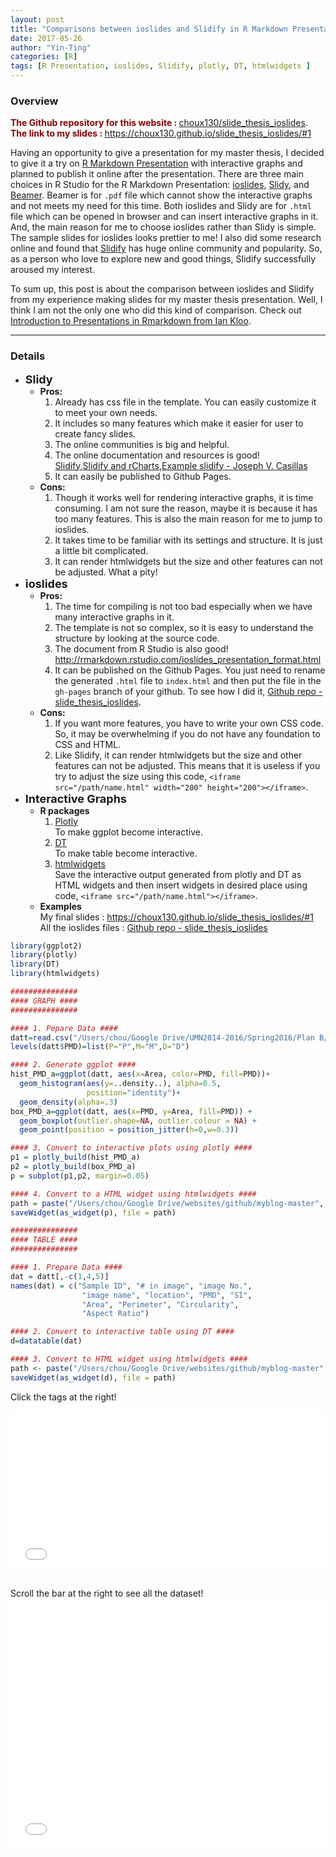 ```yaml
---
layout: post
title: "Comparisons between ioslides and Slidify in R Markdown Presentation"
date: 2017-05-26
author: "Yin-Ting"
categories: [R]
tags: [R Presentation, ioslides, Slidify, plotly, DT, htmlwidgets ]
---
```

### Overview
**<font color="darkred">The Github repository for this website : </font>** [choux130/slide_thesis_ioslides](https://github.com/choux130/slide_thesis_ioslides). <br />
**<font color="darkred">The link to my slides : </font>**
[https://choux130.github.io/slide_thesis_ioslides/#1](https://choux130.github.io/slide_thesis_ioslides/#1)

Having an opportunity to give a presentation for my master thesis, I decided to give it a try on [R Markdown Presentation](http://rmarkdown.rstudio.com/lesson-11.html) with interactive graphs and planned to publish it online after the presentation. There are three main choices in R Studio for the R Markdown Presentation: [ioslides](http://rmarkdown.rstudio.com/ioslides_presentation_format.html), [Slidy](http://rmarkdown.rstudio.com/slidy_presentation_format.html), and [Beamer](http://rmarkdown.rstudio.com/beamer_presentation_format.html). Beamer is for `.pdf` file which cannot show the interactive graphs and not meets my need for this time. Both ioslides and Slidy are for `.html` file which can be opened in browser and can insert interactive graphs in it. And, the main reason for me to choose ioslides rather than Slidy is simple. The sample slides for ioslides looks prettier to me! I also did some research online and found that [Slidify](http://slidify.org) has huge online community and popularity. So, as a person who love to explore new and good things, Slidify successfully aroused my interest.

To sum up, this post is about the comparison between ioslides and Slidify from my experience making slides for my master thesis presentation. Well, I think I am not the only one who did this kind of comparison. Check out [Introduction to Presentations in Rmarkdown from Ian Kloo](http://data-analytics.net/cep/Schedule_files/presentations_demo.html).

***

### Details
* **<font size="4">Slidy</font>** <br />
  * **Pros:**
    1. Already has css file in the template. You can easily customize it to meet your own needs.
    2. It includes so many features which make it easier for user to create fancy slides.
    3. The online communities is big and helpful.
    4. The online documentation and resources is good! <br /> [Slidify](http://slidify.org),[ Slidify and rCharts](http://slidify.github.io/dcmeetup/#1),[ Example slidify - Joseph V. Casillas](http://www.jvcasillas.com/slidify_tutorial/)
    5. It can easily be published to Github Pages.

  * **Cons:**
    1. Though it works well for rendering interactive graphs, it is time consuming. I am not sure the reason, maybe it is because it has too many features. This is also the main reason for me to jump to ioslides.
    2. It takes time to be familiar with its settings and structure. It is just a little bit complicated.
    3. It can render htmlwidgets but the size and other features can not be adjusted. What a pity!


* **<font size="4">ioslides</font>** <br />
  * **Pros:**
    1. The time for compiling is not too bad especially when we have many interactive graphs in it.
    2. The template is not so complex, so it is easy to understand the structure by looking at the source code.
    3. The document from R Studio is also good! [http://rmarkdown.rstudio.com/ioslides_presentation_format.html](http://rmarkdown.rstudio.com/ioslides_presentation_format.html)
    4. It can be published on the Github Pages. You just need to rename the generated `.html` file to `index.html` and then put the file in the `gh-pages` branch of your github. To see how I did it, [Github repo -  slide_thesis_ioslides](https://github.com/choux130/slide_thesis_ioslides).

  * **Cons:**
    1. If you want more features, you have to write your own CSS code. So, it may be overwhelming if you do not have any foundation to CSS and HTML.
    2. Like Slidify, it can render htmlwidgets but the size and other features can not be adjusted. This means that it is useless if you try to adjust the size using this code, `<iframe src="/path/name.html" width="200" height="200"></iframe>`.
* **<font size="4">Interactive Graphs</font>** <br />
  * **R packages**
    1. [Plotly](https://plot.ly/ggplot2/) <br />
        To make ggplot become interactive.
    2. [DT](https://rstudio.github.io/DT/) <br />
        To make table become interactive.
    3. [htmlwidgets](http://www.htmlwidgets.org) <br />
        Save the interactive output generated from plotly and DT as HTML widgets and then insert widgets in desired place using code, `<iframe src="/path/name.html"></iframe>`.

  * **Examples** <br />
    My final slides : [https://choux130.github.io/slide_thesis_ioslides/#1](https://choux130.github.io/slide_thesis_ioslides/#1) <br />
    All the ioslides files : [Github repo -  slide_thesis_ioslides](https://github.com/choux130/slide_thesis_ioslides)

```r
library(ggplot2)
library(plotly)
library(DT)
library(htmlwidgets)

###############
#### GRAPH ####
###############

#### 1. Pepare Data ####
datt=read.csv("/Users/chou/Google Drive/UMN2014-2016/Spring2016/Plan B/final/clean_dat.csv",header=TRUE)
levels(datt$PMD)=list(P="P",M="M",D="D")

#### 2. Generate ggplot ####
hist_PMD_a=ggplot(datt, aes(x=Area, color=PMD, fill=PMD))+
  geom_histogram(aes(y=..density..), alpha=0.5,
                 position="identity")+
  geom_density(alpha=.3)
box_PMD_a=ggplot(datt, aes(x=PMD, y=Area, fill=PMD)) +
  geom_boxplot(outlier.shape=NA, outlier.colour = NA) +
  geom_point(position = position_jitter(h=0,w=0.3))

#### 3. Convert to interactive plots using plotly ####
p1 = plotly_build(hist_PMD_a)
p2 = plotly_build(box_PMD_a)
p = subplot(p1,p2, margin=0.05)

#### 4. Convert to a HTML widget using htmlwidgets ####
path = paste("/Users/chou/Google Drive/websites/github/myblog-master", "/widget/", "area.html", sep="")
saveWidget(as_widget(p), file = path)

###############
#### TABLE ####
###############

#### 1. Prepare Data ####
dat = datt[,-c(1,4,5)]
names(dat) = c("Sample ID", "# in image", "image No.",
                "image name", "location", "PMD", "SI",
                "Area", "Perimeter", "Circularity",
                "Aspect Ratio")

#### 2. Convert to interactive table using DT ####
d=datatable(dat)

#### 3. Convert to HTML widget using htmlwidgets ####
path <- paste("/Users/chou/Google Drive/websites/github/myblog-master", "/widget/", "dat.html", sep="")
saveWidget(as_widget(d), file = path)
```

Click the tags at the right!
<div style='position: relative; width: 100%; height: 0px; padding-bottom: 50%;'>
  <iframe style='position: absolute; left: 0px; top: 0px; width: 100%; height: 100%' src="{{ site.baseurl }}/widget/area.html" frameborder="0" allowfullscreen="allowfullscreen" ></iframe>
</div>
<br />
Scroll the bar at the right to see all the dataset!
<iframe style='position: relative' src="{{ site.baseurl }}/widget/dat.html"  frameborder="0" width="100%" height="400" allowfullscreen="allowfullscreen"></iframe>
